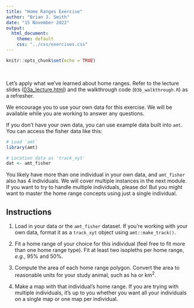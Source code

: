 ```yaml
---
title: "Home Ranges Exercise"
author: "Brian J. Smith"
date: "15 November 2022"
output: 
  html_document:
    theme: default
    css: "../css/exercises.css"
---
```


```r
knitr::opts_chunk$set(echo = TRUE)
```

<br>

Let's apply what we've learned about home ranges. Refer to the lecture slides (<a href="03a_lecture.html" target="_blank" rel="noopener noreferrer">03a_lecture.html</a>) and the walkthrough code (`03b_walkthrough.R`) as a refresher.

We encourage you to use your own data for this exercise. We will be available while you are working to answer any questions.

If you don't have your own data, you can use example data built into `amt`. You can access the fisher data like this:

```r
# Load `amt`
library(amt)

# Location data as 'track_xyt'
dat <- amt_fisher

```

You likely have more than one individual in your own data, and `amt_fisher` also has 4 individuals. We will cover multiple instances in the next module. If you want to try to handle multiple individuals, please do! But you might want to master the home range concepts using just a single individual.

## Instructions

1. Load in your data or the `amt_fisher` dataset. If you're working with your own data, format it as a `track_xyt` object using `amt::make_track()`.
  
2. Fit a home range of your choice for this individual (feel free to fit more than one home range type). Fit at least two isopleths per home range, *e.g.*, 95% and 50%. 
    
3. Compute the area of each home range polygon. Convert the area to reasonable units for your study animal, such as ha or km^2^.
  
4. Make a map with that individual's home range. If you are trying with multiple individuals, it's up to you whether you want all your individuals on a single map or one map per individual.